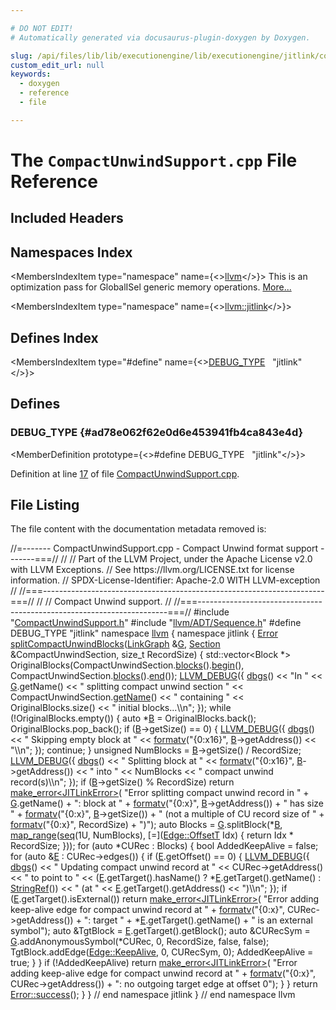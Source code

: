```yaml
---

# DO NOT EDIT!
# Automatically generated via docusaurus-plugin-doxygen by Doxygen.

slug: /api/files/lib/lib/executionengine/lib/executionengine/jitlink/compactunwindsupport-cpp
custom_edit_url: null
keywords:
  - doxygen
  - reference
  - file

---
```





# The `CompactUnwindSupport.cpp` File Reference

<DoxygenPage pluginConfig={pluginConfig}>



## Included Headers

<IncludesList>
<IncludesListItem
  filePath="CompactUnwindSupport.h"
  permalink="/docs/api/files/lib/lib/executionengine/lib/executionengine/jitlink/compactunwindsupport-h"
  isLocal="true" />
<IncludesListItem
  filePath="llvm/ADT/Sequence.h"
  permalink="/docs/api/files/include/include/llvm/include/llvm/adt/sequence-h"
  isLocal="true" />
</IncludesList>

## Namespaces Index

<MembersIndex>

<MembersIndexItem
  type="namespace"
  name={<><a href="/docs/api/namespaces/llvm">llvm</a></>}>
This is an optimization pass for GlobalISel generic memory operations. <a href="/docs/api/namespaces/llvm/#details">More...</a>
</MembersIndexItem>

<MembersIndexItem
  type="namespace"
  name={<><a href="/docs/api/namespaces/llvm/jitlink">llvm::jitlink</a></>}>
</MembersIndexItem>

</MembersIndex>

## Defines Index

<MembersIndex>

<MembersIndexItem
  type="#define"
  name={<><a href="#ad78e062f62e0d6e453941fb4ca843e4d">DEBUG&#95;TYPE</a>&nbsp;&nbsp;&nbsp;&quot;jitlink&quot;</>}>
</MembersIndexItem>

</MembersIndex>


<SectionDefinition>

## Defines

### DEBUG&#95;TYPE {#ad78e062f62e0d6e453941fb4ca843e4d}

<MemberDefinition
  prototype={<>#define DEBUG&#95;TYPE&nbsp;&nbsp;&nbsp;&quot;jitlink&quot;</>}>

Definition at line <a href="#l00017">17</a> of file <a href="/docs/api/files/lib/lib/executionengine/lib/executionengine/jitlink/compactunwindsupport-cpp">CompactUnwindSupport.cpp</a>.
</MemberDefinition>

</SectionDefinition>

## File Listing

The file content with the documentation metadata removed is:

<ProgramListing>

<Link id="l00001" /><CodeLine lineNumber="1"><span class="doxyHighlightComment">//=------- CompactUnwindSupport.cpp - Compact Unwind format support -------===//</span></CodeLine>
<Link id="l00002" /><CodeLine lineNumber="2"><span class="doxyHighlightComment">//</span></CodeLine>
<Link id="l00003" /><CodeLine lineNumber="3"><span class="doxyHighlightComment">// Part of the LLVM Project, under the Apache License v2.0 with LLVM Exceptions.</span></CodeLine>
<Link id="l00004" /><CodeLine lineNumber="4"><span class="doxyHighlightComment">// See https://llvm.org/LICENSE.txt for license information.</span></CodeLine>
<Link id="l00005" /><CodeLine lineNumber="5"><span class="doxyHighlightComment">// SPDX-License-Identifier: Apache-2.0 WITH LLVM-exception</span></CodeLine>
<Link id="l00006" /><CodeLine lineNumber="6"><span class="doxyHighlightComment">//</span></CodeLine>
<Link id="l00007" /><CodeLine lineNumber="7"><span class="doxyHighlightComment">//===----------------------------------------------------------------------===//</span></CodeLine>
<Link id="l00008" /><CodeLine lineNumber="8"><span class="doxyHighlightComment">//</span></CodeLine>
<Link id="l00009" /><CodeLine lineNumber="9"><span class="doxyHighlightComment">// Compact Unwind support.</span></CodeLine>
<Link id="l00010" /><CodeLine lineNumber="10"><span class="doxyHighlightComment">//</span></CodeLine>
<Link id="l00011" /><CodeLine lineNumber="11"><span class="doxyHighlightComment">//===----------------------------------------------------------------------===//</span></CodeLine>
<Link id="l00012" /><CodeLine lineNumber="12"></CodeLine>
<Link id="l00013" /><CodeLine lineNumber="13"><span class="doxyHighlightPreprocessor">#include &quot;<a href="/docs/api/files/lib/lib/executionengine/lib/executionengine/jitlink/compactunwindsupport-h">CompactUnwindSupport.h</a>&quot;</span></CodeLine>
<Link id="l00014" /><CodeLine lineNumber="14"></CodeLine>
<Link id="l00015" /><CodeLine lineNumber="15"><span class="doxyHighlightPreprocessor">#include &quot;<a href="/docs/api/files/include/include/llvm/include/llvm/adt/sequence-h">llvm/ADT/Sequence.h</a>&quot;</span></CodeLine>
<Link id="l00016" /><CodeLine lineNumber="16"></CodeLine>
<Link id="l00017" /><CodeLine lineNumber="17" lineLink="#ad78e062f62e0d6e453941fb4ca843e4d"><span class="doxyHighlightPreprocessor">#define DEBUG&#95;TYPE &quot;jitlink&quot;</span></CodeLine>
<Link id="l00018" /><CodeLine lineNumber="18"></CodeLine>
<Link id="l00019" /><CodeLine lineNumber="19"><span class="doxyHighlightKeyword">namespace </span><span class="doxyHighlight"><a href="/docs/api/namespaces/llvm">llvm</a> &#123;</span></CodeLine>
<Link id="l00020" /><CodeLine lineNumber="20"><span class="doxyHighlightKeyword">namespace </span><span class="doxyHighlight">jitlink &#123;</span></CodeLine>
<Link id="l00021" /><CodeLine lineNumber="21"></CodeLine>
<Link id="l00022" /><CodeLine lineNumber="22" lineLink="/docs/api/namespaces/llvm/jitlink/#a6ac87d66a2396166f8ea3457900cb0df"><span class="doxyHighlight"><a href="/docs/api/classes/llvm/error">Error</a> <a href="/docs/api/namespaces/llvm/jitlink/#a6ac87d66a2396166f8ea3457900cb0df">splitCompactUnwindBlocks</a>(<a href="/docs/api/classes/llvm/jitlink/linkgraph">LinkGraph</a> &amp;<a href="/docs/api/files/lib/lib/support/md5-cpp/#ad96b7cf3182ce2ba85e5a7a93b12c441">G</a>, <a href="/docs/api/classes/llvm/jitlink/section">Section</a> &amp;CompactUnwindSection,</span></CodeLine>
<Link id="l00023" /><CodeLine lineNumber="23"><span class="doxyHighlight">                               </span><span class="doxyHighlightKeywordType">size&#95;t</span><span class="doxyHighlight"> RecordSize) &#123;</span></CodeLine>
<Link id="l00024" /><CodeLine lineNumber="24"></CodeLine>
<Link id="l00025" /><CodeLine lineNumber="25"><span class="doxyHighlight">  std::vector&lt;Block &#42;&gt; OriginalBlocks(CompactUnwindSection.<a href="/docs/api/classes/llvm/jitlink/section/#a739ec54340b0cfa98110fc0ab250852c">blocks</a>().<a href="/docs/api/classes/llvm/iterator-range/#af5a020bd9dd7bc8487dd53ce443fdd8f">begin</a>(),</span></CodeLine>
<Link id="l00026" /><CodeLine lineNumber="26"><span class="doxyHighlight">                                      CompactUnwindSection.<a href="/docs/api/classes/llvm/jitlink/section/#a739ec54340b0cfa98110fc0ab250852c">blocks</a>().<a href="/docs/api/classes/llvm/iterator-range/#aa0344673da91896d39f1b35755ee5d4e">end</a>());</span></CodeLine>
<Link id="l00027" /><CodeLine lineNumber="27"><span class="doxyHighlight">  <a href="/docs/api/files/include/include/llvm/include/llvm/support/debug-h/#a196897517069dda1bdb549e24468f7d7">LLVM&#95;DEBUG</a>(&#123;</span></CodeLine>
<Link id="l00028" /><CodeLine lineNumber="28"><span class="doxyHighlight">    <a href="/docs/api/namespaces/llvm/#a7c46c742c31be54870e2038048e6b391">dbgs</a>() &lt;&lt; </span><span class="doxyHighlightStringLiteral">&quot;In &quot;</span><span class="doxyHighlight"> &lt;&lt; <a href="/docs/api/files/lib/lib/support/md5-cpp/#ad96b7cf3182ce2ba85e5a7a93b12c441">G</a>.getName() &lt;&lt; </span><span class="doxyHighlightStringLiteral">&quot; splitting compact unwind section &quot;</span></CodeLine>
<Link id="l00029" /><CodeLine lineNumber="29"><span class="doxyHighlight">           &lt;&lt; CompactUnwindSection.<a href="/docs/api/classes/llvm/jitlink/section/#a4341a84fa2a242e35a38f0f9b5e5b832">getName</a>() &lt;&lt; </span><span class="doxyHighlightStringLiteral">&quot; containing &quot;</span></CodeLine>
<Link id="l00030" /><CodeLine lineNumber="30"><span class="doxyHighlight">           &lt;&lt; OriginalBlocks.size() &lt;&lt; </span><span class="doxyHighlightStringLiteral">&quot; initial blocks...\\n&quot;</span><span class="doxyHighlight">;</span></CodeLine>
<Link id="l00031" /><CodeLine lineNumber="31"><span class="doxyHighlight">  &#125;);</span></CodeLine>
<Link id="l00032" /><CodeLine lineNumber="32"></CodeLine>
<Link id="l00033" /><CodeLine lineNumber="33"><span class="doxyHighlight">  </span><span class="doxyHighlightKeywordFlow">while</span><span class="doxyHighlight"> (!OriginalBlocks.empty()) &#123;</span></CodeLine>
<Link id="l00034" /><CodeLine lineNumber="34"><span class="doxyHighlight">    </span><span class="doxyHighlightKeyword">auto</span><span class="doxyHighlight"> &#42;<a href="/docs/api/files/lib/lib/ir/builtingcs-cpp/#ae76959fe811ba090de4cba69ac00f1da">B</a> = OriginalBlocks.back();</span></CodeLine>
<Link id="l00035" /><CodeLine lineNumber="35"><span class="doxyHighlight">    OriginalBlocks.pop&#95;back();</span></CodeLine>
<Link id="l00036" /><CodeLine lineNumber="36"></CodeLine>
<Link id="l00037" /><CodeLine lineNumber="37"><span class="doxyHighlight">    </span><span class="doxyHighlightKeywordFlow">if</span><span class="doxyHighlight"> (<a href="/docs/api/files/lib/lib/ir/builtingcs-cpp/#ae76959fe811ba090de4cba69ac00f1da">B</a>-&gt;getSize() == 0) &#123;</span></CodeLine>
<Link id="l00038" /><CodeLine lineNumber="38"><span class="doxyHighlight">      <a href="/docs/api/files/include/include/llvm/include/llvm/support/debug-h/#a196897517069dda1bdb549e24468f7d7">LLVM&#95;DEBUG</a>(&#123;</span></CodeLine>
<Link id="l00039" /><CodeLine lineNumber="39"><span class="doxyHighlight">        <a href="/docs/api/namespaces/llvm/#a7c46c742c31be54870e2038048e6b391">dbgs</a>() &lt;&lt; </span><span class="doxyHighlightStringLiteral">&quot;  Skipping empty block at &quot;</span></CodeLine>
<Link id="l00040" /><CodeLine lineNumber="40"><span class="doxyHighlight">               &lt;&lt; <a href="/docs/api/namespaces/llvm/#a653cce37b80c03eebe7a00520a8eabb6">formatv</a>(</span><span class="doxyHighlightStringLiteral">&quot;&#123;0:x16&#125;&quot;</span><span class="doxyHighlight">, <a href="/docs/api/files/lib/lib/ir/builtingcs-cpp/#ae76959fe811ba090de4cba69ac00f1da">B</a>-&gt;getAddress()) &lt;&lt; </span><span class="doxyHighlightStringLiteral">&quot;\\n&quot;</span><span class="doxyHighlight">;</span></CodeLine>
<Link id="l00041" /><CodeLine lineNumber="41"><span class="doxyHighlight">      &#125;);</span></CodeLine>
<Link id="l00042" /><CodeLine lineNumber="42"><span class="doxyHighlight">      </span><span class="doxyHighlightKeywordFlow">continue</span><span class="doxyHighlight">;</span></CodeLine>
<Link id="l00043" /><CodeLine lineNumber="43"><span class="doxyHighlight">    &#125;</span></CodeLine>
<Link id="l00044" /><CodeLine lineNumber="44"></CodeLine>
<Link id="l00045" /><CodeLine lineNumber="45"><span class="doxyHighlight">    </span><span class="doxyHighlightKeywordType">unsigned</span><span class="doxyHighlight"> NumBlocks = <a href="/docs/api/files/lib/lib/ir/builtingcs-cpp/#ae76959fe811ba090de4cba69ac00f1da">B</a>-&gt;getSize() / RecordSize;</span></CodeLine>
<Link id="l00046" /><CodeLine lineNumber="46"></CodeLine>
<Link id="l00047" /><CodeLine lineNumber="47"><span class="doxyHighlight">    <a href="/docs/api/files/include/include/llvm/include/llvm/support/debug-h/#a196897517069dda1bdb549e24468f7d7">LLVM&#95;DEBUG</a>(&#123;</span></CodeLine>
<Link id="l00048" /><CodeLine lineNumber="48"><span class="doxyHighlight">      <a href="/docs/api/namespaces/llvm/#a7c46c742c31be54870e2038048e6b391">dbgs</a>() &lt;&lt; </span><span class="doxyHighlightStringLiteral">&quot;  Splitting block at &quot;</span><span class="doxyHighlight"> &lt;&lt; <a href="/docs/api/namespaces/llvm/#a653cce37b80c03eebe7a00520a8eabb6">formatv</a>(</span><span class="doxyHighlightStringLiteral">&quot;&#123;0:x16&#125;&quot;</span><span class="doxyHighlight">, <a href="/docs/api/files/lib/lib/ir/builtingcs-cpp/#ae76959fe811ba090de4cba69ac00f1da">B</a>-&gt;getAddress())</span></CodeLine>
<Link id="l00049" /><CodeLine lineNumber="49"><span class="doxyHighlight">             &lt;&lt; </span><span class="doxyHighlightStringLiteral">&quot; into &quot;</span><span class="doxyHighlight"> &lt;&lt; NumBlocks &lt;&lt; </span><span class="doxyHighlightStringLiteral">&quot; compact unwind record(s)\\n&quot;</span><span class="doxyHighlight">;</span></CodeLine>
<Link id="l00050" /><CodeLine lineNumber="50"><span class="doxyHighlight">    &#125;);</span></CodeLine>
<Link id="l00051" /><CodeLine lineNumber="51"></CodeLine>
<Link id="l00052" /><CodeLine lineNumber="52"><span class="doxyHighlight">    </span><span class="doxyHighlightKeywordFlow">if</span><span class="doxyHighlight"> (<a href="/docs/api/files/lib/lib/ir/builtingcs-cpp/#ae76959fe811ba090de4cba69ac00f1da">B</a>-&gt;getSize() % RecordSize)</span></CodeLine>
<Link id="l00053" /><CodeLine lineNumber="53"><span class="doxyHighlight">      </span><span class="doxyHighlightKeywordFlow">return</span><span class="doxyHighlight"> <a href="/docs/api/namespaces/llvm/#a9999bd897fc8a1648bd69b36fee2d357">make&#95;error&lt;JITLinkError&gt;</a>(</span></CodeLine>
<Link id="l00054" /><CodeLine lineNumber="54"><span class="doxyHighlight">          </span><span class="doxyHighlightStringLiteral">&quot;Error splitting compact unwind record in &quot;</span><span class="doxyHighlight"> + <a href="/docs/api/files/lib/lib/support/md5-cpp/#ad96b7cf3182ce2ba85e5a7a93b12c441">G</a>.getName() +</span></CodeLine>
<Link id="l00055" /><CodeLine lineNumber="55"><span class="doxyHighlight">          </span><span class="doxyHighlightStringLiteral">&quot;: block at &quot;</span><span class="doxyHighlight"> + <a href="/docs/api/namespaces/llvm/#a653cce37b80c03eebe7a00520a8eabb6">formatv</a>(</span><span class="doxyHighlightStringLiteral">&quot;&#123;0:x&#125;&quot;</span><span class="doxyHighlight">, <a href="/docs/api/files/lib/lib/ir/builtingcs-cpp/#ae76959fe811ba090de4cba69ac00f1da">B</a>-&gt;getAddress()) + </span><span class="doxyHighlightStringLiteral">&quot; has size &quot;</span><span class="doxyHighlight"> +</span></CodeLine>
<Link id="l00056" /><CodeLine lineNumber="56"><span class="doxyHighlight">          <a href="/docs/api/namespaces/llvm/#a653cce37b80c03eebe7a00520a8eabb6">formatv</a>(</span><span class="doxyHighlightStringLiteral">&quot;&#123;0:x&#125;&quot;</span><span class="doxyHighlight">, <a href="/docs/api/files/lib/lib/ir/builtingcs-cpp/#ae76959fe811ba090de4cba69ac00f1da">B</a>-&gt;getSize()) +</span></CodeLine>
<Link id="l00057" /><CodeLine lineNumber="57"><span class="doxyHighlight">          </span><span class="doxyHighlightStringLiteral">&quot; (not a multiple of CU record size of &quot;</span><span class="doxyHighlight"> +</span></CodeLine>
<Link id="l00058" /><CodeLine lineNumber="58"><span class="doxyHighlight">          <a href="/docs/api/namespaces/llvm/#a653cce37b80c03eebe7a00520a8eabb6">formatv</a>(</span><span class="doxyHighlightStringLiteral">&quot;&#123;0:x&#125;&quot;</span><span class="doxyHighlight">, RecordSize) + </span><span class="doxyHighlightStringLiteral">&quot;)&quot;</span><span class="doxyHighlight">);</span></CodeLine>
<Link id="l00059" /><CodeLine lineNumber="59"></CodeLine>
<Link id="l00060" /><CodeLine lineNumber="60"><span class="doxyHighlight">    </span><span class="doxyHighlightKeyword">auto</span><span class="doxyHighlight"> Blocks =</span></CodeLine>
<Link id="l00061" /><CodeLine lineNumber="61"><span class="doxyHighlight">        <a href="/docs/api/files/lib/lib/support/md5-cpp/#ad96b7cf3182ce2ba85e5a7a93b12c441">G</a>.splitBlock(&#42;<a href="/docs/api/files/lib/lib/ir/builtingcs-cpp/#ae76959fe811ba090de4cba69ac00f1da">B</a>, <a href="/docs/api/namespaces/llvm/#a51c7cbd21e1104ee6841c18d7daa6edb">map&#95;range</a>(<a href="/docs/api/namespaces/llvm/#adc4eb8be6f7a12ede962987fb9cabb47">seq</a>(1U, NumBlocks), &#91;=&#93;(<a href="/docs/api/classes/llvm/jitlink/edge/#a99b24e01e70f80708a8367e18915a4e5">Edge::OffsetT</a> Idx) &#123;</span></CodeLine>
<Link id="l00062" /><CodeLine lineNumber="62"><span class="doxyHighlight">          </span><span class="doxyHighlightKeywordFlow">return</span><span class="doxyHighlight"> Idx &#42; RecordSize;</span></CodeLine>
<Link id="l00063" /><CodeLine lineNumber="63"><span class="doxyHighlight">        &#125;));</span></CodeLine>
<Link id="l00064" /><CodeLine lineNumber="64"></CodeLine>
<Link id="l00065" /><CodeLine lineNumber="65"><span class="doxyHighlight">    </span><span class="doxyHighlightKeywordFlow">for</span><span class="doxyHighlight"> (</span><span class="doxyHighlightKeyword">auto</span><span class="doxyHighlight"> &#42;CURec : Blocks) &#123;</span></CodeLine>
<Link id="l00066" /><CodeLine lineNumber="66"><span class="doxyHighlight">      </span><span class="doxyHighlightKeywordType">bool</span><span class="doxyHighlight"> AddedKeepAlive = </span><span class="doxyHighlightKeyword">false</span><span class="doxyHighlight">;</span></CodeLine>
<Link id="l00067" /><CodeLine lineNumber="67"></CodeLine>
<Link id="l00068" /><CodeLine lineNumber="68"><span class="doxyHighlight">      </span><span class="doxyHighlightKeywordFlow">for</span><span class="doxyHighlight"> (</span><span class="doxyHighlightKeyword">auto</span><span class="doxyHighlight"> &amp;<a href="/docs/api/files/lib/lib/ir/builtingcs-cpp/#abb2b3a60ccc38a28239e19a1646e0c8a">E</a> : CURec-&gt;edges()) &#123;</span></CodeLine>
<Link id="l00069" /><CodeLine lineNumber="69"><span class="doxyHighlight">        </span><span class="doxyHighlightKeywordFlow">if</span><span class="doxyHighlight"> (<a href="/docs/api/files/lib/lib/ir/builtingcs-cpp/#abb2b3a60ccc38a28239e19a1646e0c8a">E</a>.getOffset() == 0) &#123;</span></CodeLine>
<Link id="l00070" /><CodeLine lineNumber="70"><span class="doxyHighlight">          <a href="/docs/api/files/include/include/llvm/include/llvm/support/debug-h/#a196897517069dda1bdb549e24468f7d7">LLVM&#95;DEBUG</a>(&#123;</span></CodeLine>
<Link id="l00071" /><CodeLine lineNumber="71"><span class="doxyHighlight">            <a href="/docs/api/namespaces/llvm/#a7c46c742c31be54870e2038048e6b391">dbgs</a>() &lt;&lt; </span><span class="doxyHighlightStringLiteral">&quot;    Updating compact unwind record at &quot;</span></CodeLine>
<Link id="l00072" /><CodeLine lineNumber="72"><span class="doxyHighlight">                   &lt;&lt; CURec-&gt;getAddress() &lt;&lt; </span><span class="doxyHighlightStringLiteral">&quot; to point to &quot;</span></CodeLine>
<Link id="l00073" /><CodeLine lineNumber="73"><span class="doxyHighlight">                   &lt;&lt; (<a href="/docs/api/files/lib/lib/ir/builtingcs-cpp/#abb2b3a60ccc38a28239e19a1646e0c8a">E</a>.getTarget().hasName() ? &#42;<a href="/docs/api/files/lib/lib/ir/builtingcs-cpp/#abb2b3a60ccc38a28239e19a1646e0c8a">E</a>.getTarget().getName()</span></CodeLine>
<Link id="l00074" /><CodeLine lineNumber="74"><span class="doxyHighlight">                                               : <a href="/docs/api/classes/llvm/stringref">StringRef</a>())</span></CodeLine>
<Link id="l00075" /><CodeLine lineNumber="75"><span class="doxyHighlight">                   &lt;&lt; </span><span class="doxyHighlightStringLiteral">&quot; (at &quot;</span><span class="doxyHighlight"> &lt;&lt; <a href="/docs/api/files/lib/lib/ir/builtingcs-cpp/#abb2b3a60ccc38a28239e19a1646e0c8a">E</a>.getTarget().getAddress() &lt;&lt; </span><span class="doxyHighlightStringLiteral">&quot;)\\n&quot;</span><span class="doxyHighlight">;</span></CodeLine>
<Link id="l00076" /><CodeLine lineNumber="76"><span class="doxyHighlight">          &#125;);</span></CodeLine>
<Link id="l00077" /><CodeLine lineNumber="77"></CodeLine>
<Link id="l00078" /><CodeLine lineNumber="78"><span class="doxyHighlight">          </span><span class="doxyHighlightKeywordFlow">if</span><span class="doxyHighlight"> (<a href="/docs/api/files/lib/lib/ir/builtingcs-cpp/#abb2b3a60ccc38a28239e19a1646e0c8a">E</a>.getTarget().isExternal())</span></CodeLine>
<Link id="l00079" /><CodeLine lineNumber="79"><span class="doxyHighlight">            </span><span class="doxyHighlightKeywordFlow">return</span><span class="doxyHighlight"> <a href="/docs/api/namespaces/llvm/#a9999bd897fc8a1648bd69b36fee2d357">make&#95;error&lt;JITLinkError&gt;</a>(</span></CodeLine>
<Link id="l00080" /><CodeLine lineNumber="80"><span class="doxyHighlight">                </span><span class="doxyHighlightStringLiteral">&quot;Error adding keep-alive edge for compact unwind record at &quot;</span><span class="doxyHighlight"> +</span></CodeLine>
<Link id="l00081" /><CodeLine lineNumber="81"><span class="doxyHighlight">                <a href="/docs/api/namespaces/llvm/#a653cce37b80c03eebe7a00520a8eabb6">formatv</a>(</span><span class="doxyHighlightStringLiteral">&quot;&#123;0:x&#125;&quot;</span><span class="doxyHighlight">, CURec-&gt;getAddress()) + </span><span class="doxyHighlightStringLiteral">&quot;: target &quot;</span><span class="doxyHighlight"> +</span></CodeLine>
<Link id="l00082" /><CodeLine lineNumber="82"><span class="doxyHighlight">                &#42;<a href="/docs/api/files/lib/lib/ir/builtingcs-cpp/#abb2b3a60ccc38a28239e19a1646e0c8a">E</a>.getTarget().getName() + </span><span class="doxyHighlightStringLiteral">&quot; is an external symbol&quot;</span><span class="doxyHighlight">);</span></CodeLine>
<Link id="l00083" /><CodeLine lineNumber="83"><span class="doxyHighlight">          </span><span class="doxyHighlightKeyword">auto</span><span class="doxyHighlight"> &amp;TgtBlock = <a href="/docs/api/files/lib/lib/ir/builtingcs-cpp/#abb2b3a60ccc38a28239e19a1646e0c8a">E</a>.getTarget().getBlock();</span></CodeLine>
<Link id="l00084" /><CodeLine lineNumber="84"><span class="doxyHighlight">          </span><span class="doxyHighlightKeyword">auto</span><span class="doxyHighlight"> &amp;CURecSym =</span></CodeLine>
<Link id="l00085" /><CodeLine lineNumber="85"><span class="doxyHighlight">              <a href="/docs/api/files/lib/lib/support/md5-cpp/#ad96b7cf3182ce2ba85e5a7a93b12c441">G</a>.addAnonymousSymbol(&#42;CURec, 0, RecordSize, </span><span class="doxyHighlightKeyword">false</span><span class="doxyHighlight">, </span><span class="doxyHighlightKeyword">false</span><span class="doxyHighlight">);</span></CodeLine>
<Link id="l00086" /><CodeLine lineNumber="86"><span class="doxyHighlight">          TgtBlock.addEdge(<a href="/docs/api/classes/llvm/jitlink/edge/#aa21629cef4aed37ffc47ef8681c46a99aa9b64b2f23ec4cf94410dcbad41796d6">Edge::KeepAlive</a>, 0, CURecSym, 0);</span></CodeLine>
<Link id="l00087" /><CodeLine lineNumber="87"><span class="doxyHighlight">          AddedKeepAlive = </span><span class="doxyHighlightKeyword">true</span><span class="doxyHighlight">;</span></CodeLine>
<Link id="l00088" /><CodeLine lineNumber="88"><span class="doxyHighlight">        &#125;</span></CodeLine>
<Link id="l00089" /><CodeLine lineNumber="89"><span class="doxyHighlight">      &#125;</span></CodeLine>
<Link id="l00090" /><CodeLine lineNumber="90"></CodeLine>
<Link id="l00091" /><CodeLine lineNumber="91"><span class="doxyHighlight">      </span><span class="doxyHighlightKeywordFlow">if</span><span class="doxyHighlight"> (!AddedKeepAlive)</span></CodeLine>
<Link id="l00092" /><CodeLine lineNumber="92"><span class="doxyHighlight">        </span><span class="doxyHighlightKeywordFlow">return</span><span class="doxyHighlight"> <a href="/docs/api/namespaces/llvm/#a9999bd897fc8a1648bd69b36fee2d357">make&#95;error&lt;JITLinkError&gt;</a>(</span></CodeLine>
<Link id="l00093" /><CodeLine lineNumber="93"><span class="doxyHighlight">            </span><span class="doxyHighlightStringLiteral">&quot;Error adding keep-alive edge for compact unwind record at &quot;</span><span class="doxyHighlight"> +</span></CodeLine>
<Link id="l00094" /><CodeLine lineNumber="94"><span class="doxyHighlight">            <a href="/docs/api/namespaces/llvm/#a653cce37b80c03eebe7a00520a8eabb6">formatv</a>(</span><span class="doxyHighlightStringLiteral">&quot;&#123;0:x&#125;&quot;</span><span class="doxyHighlight">, CURec-&gt;getAddress()) +</span></CodeLine>
<Link id="l00095" /><CodeLine lineNumber="95"><span class="doxyHighlight">            </span><span class="doxyHighlightStringLiteral">&quot;: no outgoing target edge at offset 0&quot;</span><span class="doxyHighlight">);</span></CodeLine>
<Link id="l00096" /><CodeLine lineNumber="96"><span class="doxyHighlight">    &#125;</span></CodeLine>
<Link id="l00097" /><CodeLine lineNumber="97"><span class="doxyHighlight">  &#125;</span></CodeLine>
<Link id="l00098" /><CodeLine lineNumber="98"></CodeLine>
<Link id="l00099" /><CodeLine lineNumber="99"><span class="doxyHighlight">  </span><span class="doxyHighlightKeywordFlow">return</span><span class="doxyHighlight"> <a href="/docs/api/classes/llvm/error/#a4dfd0813c3d0e0a30439b5a3e9196b59">Error::success</a>();</span></CodeLine>
<Link id="l00100" /><CodeLine lineNumber="100"><span class="doxyHighlight">&#125;</span></CodeLine>
<Link id="l00101" /><CodeLine lineNumber="101"></CodeLine>
<Link id="l00102" /><CodeLine lineNumber="102"><span class="doxyHighlight">&#125; </span><span class="doxyHighlightComment">// end namespace jitlink</span></CodeLine>
<Link id="l00103" /><CodeLine lineNumber="103"><span class="doxyHighlight">&#125; </span><span class="doxyHighlightComment">// end namespace llvm</span></CodeLine>

</ProgramListing>


</DoxygenPage>
